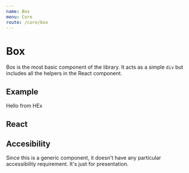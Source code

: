 ```yaml
---
name: Box
menu: Core
route: /core/box
---
```



# Box

Box is the most basic component of the library. It acts as a simple `div` but includes all the
helpers in the React component.

## Example

<Playground>
  <Box marginVertical="big" paddingHorizontal="huge" color="light" background="accent" shadow={1}>
    Hello from HEx
  </Box>
</Playground>

## React

<PropsTable of={PureBox} />

## Accesibility

Since this is a generic component, it doesn't have any particular accessibility requirement.
It's just for presentation.
